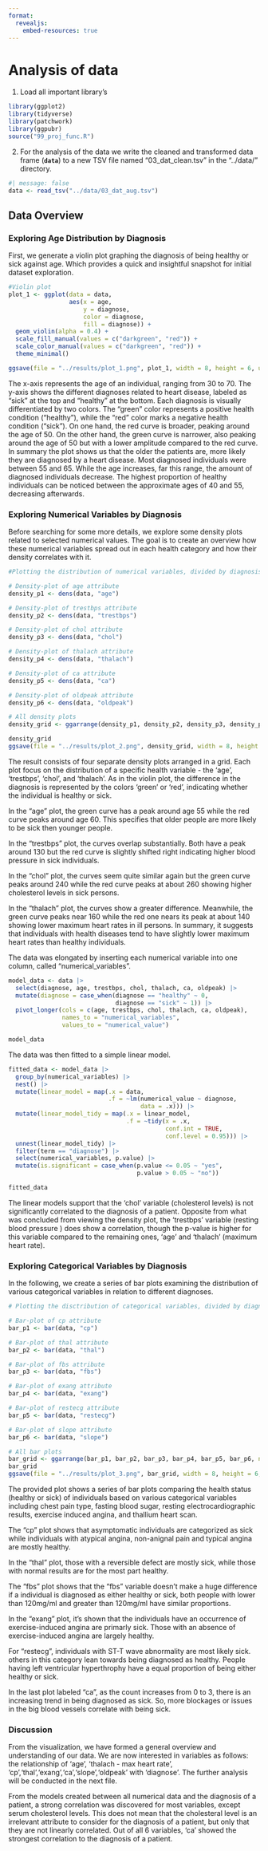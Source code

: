 ```yaml
---
format:
  revealjs:
    embed-resources: true
---
```


# Analysis of data

1.  Load all important library's

```r
library(ggplot2)
library(tidyverse)
library(patchwork)
library(ggpubr)
source("99_proj_func.R")
```

2.  For the analysis of the data we write the cleaned and transformed data frame (**`data`**) to a new TSV file named "03_dat_clean.tsv" in the "../data/" directory.

```r
#| message: false
data <- read_tsv("../data/03_dat_aug.tsv")
```

## Data Overview

### **Exploring Age Distribution by Diagnosis**

First, we generate a violin plot graphing the diagnosis of being healthy or sick against age. Which provides a quick and insightful snapshot for initial dataset exploration.

```r
#Violin plot
plot_1 <- ggplot(data = data,
                 aes(x = age,
                     y = diagnose,
                     color = diagnose,
                     fill = diagnose)) +
  geom_violin(alpha = 0.4) +
  scale_fill_manual(values = c("darkgreen", "red")) +
  scale_color_manual(values = c("darkgreen", "red")) +
  theme_minimal()

ggsave(file = "../results/plot_1.png", plot_1, width = 8, height = 6, units = "in")
```

The x-axis represents the age of an individual, ranging from 30 to 70. The y-axis shows the different diagnoses related to heart disease, labeled as "sick" at the top and "healthy" at the bottom. Each diagnosis is visually differentiated by two colors. The "green" color represents a positive health condition ("healthy"), while the "red" color marks a negative health condition ("sick"). On one hand, the red curve is broader, peaking around the age of 50. On the other hand, the green curve is narrower, also peaking around the age of 50 but with a lower amplitude compared to the red curve. In summary the plot shows us that the older the patients are, more likely they are diagnosed by a heart disease. Most diagnosed individuals were between 55 and 65. While the age increases, far this range, the amount of diagnosed individuals decrease. The highest proportion of healthy individuals can be noticed between the approximate ages of 40 and 55, decreasing afterwards.

### **Exploring Numerical Variables by Diagnosis**

Before searching for some more details, we explore some density plots related to selected numerical values. The goal is to create an overview how these numerical variables spread out in each health category and how their density correlates with it.

```r
#Plotting the distribution of numerical variables, divided by diagnosis

# Density-plot of age attribute
density_p1 <- dens(data, "age")

# Density-plot of trestbps attribute
density_p2 <- dens(data, "trestbps")

# Density-plot of chol attribute
density_p3 <- dens(data, "chol")

# Density-plot of thalach attribute
density_p4 <- dens(data, "thalach")

# Density-plot of ca attribute
density_p5 <- dens(data, "ca")

# Density-plot of oldpeak attribute
density_p6 <- dens(data, "oldpeak")

# All density plots
density_grid <- ggarrange(density_p1, density_p2, density_p3, density_p4, density_p5, density_p6, ncol=2, nrow=3, common.legend = TRUE, legend = "bottom")

density_grid
ggsave(file = "../results/plot_2.png", density_grid, width = 8, height = 6, units = "in")

```

The result consists of four separate density plots arranged in a grid. Each plot focus on the distribution of a specific health variable - the 'age', 'trestbps', 'chol', and 'thalach'. As in the violin plot, the difference in the diagnosis is represented by the colors 'green' or 'red', indicating whether the individual is healthy or sick.

In the "age" plot, the green curve has a peak around age 55 while the red curve peaks around age 60. This specifies that older people are more likely to be sick then younger people.

In the "trestbps" plot, the curves overlap substantially. Both have a peak around 130 but the red curve is slightly shifted right indicating higher blood pressure in sick individuals.

In the "chol" plot, the curves seem quite similar again but the green curve peaks around 240 while the red curve peaks at about 260 showing higher cholesterol levels in sick persons.

In the "thalach" plot, the curves show a greater difference. Meanwhile, the green curve peaks near 160 while the red one nears its peak at about 140 showing lower maximum heart rates in ill persons. In summary, it suggests that individuals with health diseases tend to have slightly lower maximum heart rates than healthy individuals.

The data was elongated by inserting each numerical variable into one column, called "numerical_variables".

```r
model_data <- data |>
  select(diagnose, age, trestbps, chol, thalach, ca, oldpeak) |>
  mutate(diagnose = case_when(diagnose == "healthy" ~ 0,
                              diagnose == "sick" ~ 1)) |>
  pivot_longer(cols = c(age, trestbps, chol, thalach, ca, oldpeak),
               names_to = "numerical_variables",
               values_to = "numerical_value")

model_data
```

The data was then fitted to a simple linear model.

```r
fitted_data <- model_data |>
  group_by(numerical_variables) |>
  nest() |>
  mutate(linear_model = map(.x = data,
                            .f = ~lm(numerical_value ~ diagnose,
                                     data = .x))) |> 
  mutate(linear_model_tidy = map(.x = linear_model,
                                 .f = ~tidy(x = .x,
                                            conf.int = TRUE,
                                            conf.level = 0.95))) |>
  unnest(linear_model_tidy) |>
  filter(term == "diagnose") |>
  select(numerical_variables, p.value) |>
  mutate(is.significant = case_when(p.value <= 0.05 ~ "yes",
                                    p.value > 0.05 ~ "no"))

fitted_data
```

The linear models support that the 'chol' variable (cholesterol levels) is not significantly correlated to the diagnosis of a patient. Opposite from what was concluded from viewing the density plot, the 'trestbps' variable (resting blood pressure ) does show a correlation, though the p-value is higher for this variable compared to the remaining ones, 'age' and 'thalach' (maximum heart rate).

### **Exploring Categorical Variables by Diagnosis**

In the following, we create a series of bar plots examining the distribution of various categorical variables in relation to different diagnoses.

```r
# Plotting the disctribution of categorical variables, divided by diagnosis

# Bar-plot of cp attribute
bar_p1 <- bar(data, "cp")

# Bar-plot of thal attribute
bar_p2 <- bar(data, "thal")

# Bar-plot of fbs attribute
bar_p3 <- bar(data, "fbs")

# Bar-plot of exang attribute
bar_p4 <- bar(data, "exang")

# Bar-plot of restecg attribute
bar_p5 <- bar(data, "restecg")

# Bar-plot of slope attribute
bar_p6 <- bar(data, "slope")

# All bar plots
bar_grid <- ggarrange(bar_p1, bar_p2, bar_p3, bar_p4, bar_p5, bar_p6, ncol = 2, nrow = 3, common.legend = TRUE, legend = "bottom")
bar_grid
ggsave(file = "../results/plot_3.png", bar_grid, width = 8, height = 6, units = "in")

```

The provided plot shows a series of bar plots comparing the health status (healthy or sick) of individuals based on various categorical variables including chest pain type, fasting blood sugar, resting electrocardiographic results, exercise induced angina, and thallium heart scan.

The "cp" plot shows that asymptomatic individuals are categorized as sick while individuals with atypical angina, non-anignal pain and typical angina are mostly healthy.

In the "thal" plot, those with a reversible defect are mostly sick, while those with normal results are for the most part healthy.

The "fbs" plot shows that the "fbs" variable doesn't make a huge difference if a individual is diagnosed as either healthy or sick, both people with lower than 120mg/ml and greater than 120mg/ml have similar proportions.

In the "exang" plot, it's shown that the individuals have an occurrence of exercise-induced angina are primarly sick. Those with an absence of exercise-induced angina are largely healthy.

For "restecg", individuals with ST-T wave abnormality are most likely sick. others in this category lean towards being diagnosed as healthy. People having left ventricular hyperthrophy have a equal proportion of being either healthy or sick.

In the last plot labeled "ca", as the count increases from 0 to 3, there is an increasing trend in being diagnosed as sick. So, more blockages or issues in the big blood vessels correlate with being sick.

### Discussion

From the visualization, we have formed a general overview and understanding of our data. We are now interested in variables as follows: the relationship of 'age', 'thalach - max heart rate', 'cp','thal','exang','ca','slope','oldpeak' with 'diagnose'. The further analysis will be conducted in the next file.

From the models created between all numerical data and the diagnosis of a patient, a strong correlation was discovered for most variables, except serum cholesterol levels. This does not mean that the cholesteral level is an irrelevant attribute to consider for the diagnosis of a patient, but only that they are not linearly correlated. Out of all 6 variables, 'ca' showed the strongest correlation to the diagnosis of a patient.
